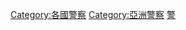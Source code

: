 {{commonscat|Police of Malaysia}}
[[Category:各國警察|Category:各國警察]]
[[Category:亞洲警察|Category:亞洲警察]]
[[Category:馬來西亞執法|警]]